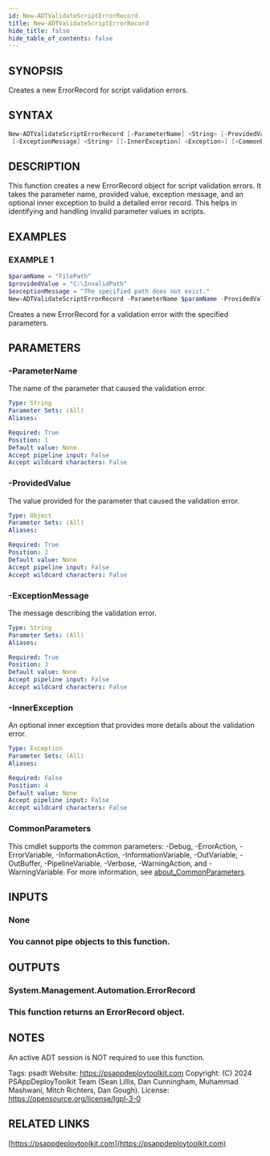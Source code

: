 ```yaml
---
id: New-ADTValidateScriptErrorRecord
title: New-ADTValidateScriptErrorRecord
hide_title: false
hide_table_of_contents: false
---
```


## SYNOPSIS

Creates a new ErrorRecord for script validation errors.

## SYNTAX

```powershell
New-ADTValidateScriptErrorRecord [-ParameterName] <String> [-ProvidedValue] <Object>
 [-ExceptionMessage] <String> [[-InnerException] <Exception>] [<CommonParameters>]
```

## DESCRIPTION

This function creates a new ErrorRecord object for script validation errors.
It takes the parameter name, provided value, exception message, and an optional inner exception to build a detailed error record.
This helps in identifying and handling invalid parameter values in scripts.

## EXAMPLES

### EXAMPLE 1

```powershell
$paramName = "FilePath"
$providedValue = "C:\InvalidPath"
$exceptionMessage = "The specified path does not exist."
New-ADTValidateScriptErrorRecord -ParameterName $paramName -ProvidedValue $providedValue -ExceptionMessage $exceptionMessage
```


Creates a new ErrorRecord for a validation error with the specified parameters.

## PARAMETERS

### -ParameterName

The name of the parameter that caused the validation error.

```yaml
Type: String
Parameter Sets: (All)
Aliases:

Required: True
Position: 1
Default value: None
Accept pipeline input: False
Accept wildcard characters: False
```

### -ProvidedValue

The value provided for the parameter that caused the validation error.

```yaml
Type: Object
Parameter Sets: (All)
Aliases:

Required: True
Position: 2
Default value: None
Accept pipeline input: False
Accept wildcard characters: False
```

### -ExceptionMessage

The message describing the validation error.

```yaml
Type: String
Parameter Sets: (All)
Aliases:

Required: True
Position: 3
Default value: None
Accept pipeline input: False
Accept wildcard characters: False
```

### -InnerException

An optional inner exception that provides more details about the validation error.

```yaml
Type: Exception
Parameter Sets: (All)
Aliases:

Required: False
Position: 4
Default value: None
Accept pipeline input: False
Accept wildcard characters: False
```

### CommonParameters

This cmdlet supports the common parameters: -Debug, -ErrorAction, -ErrorVariable, -InformationAction, -InformationVariable, -OutVariable, -OutBuffer, -PipelineVariable, -Verbose, -WarningAction, and -WarningVariable. For more information, see [about_CommonParameters](http://go.microsoft.com/fwlink/?LinkID=113216).

## INPUTS

### None

### You cannot pipe objects to this function.
## OUTPUTS

### System.Management.Automation.ErrorRecord

### This function returns an ErrorRecord object.
## NOTES
An active ADT session is NOT required to use this function.

Tags: psadt
Website: https://psappdeploytoolkit.com
Copyright: (C) 2024 PSAppDeployToolkit Team (Sean Lillis, Dan Cunningham, Muhammad Mashwani, Mitch Richters, Dan Gough).
License: https://opensource.org/license/lgpl-3-0

## RELATED LINKS

[https://psappdeploytoolkit.com](https://psappdeploytoolkit.com)
